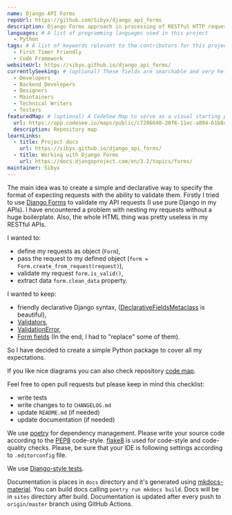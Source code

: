 ```yaml
---
name: Django API Forms
repoUrl: https://github.com/Sibyx/django_api_forms
description: Django Forms approach in processing of RESTful HTTP request payload (especially for content type like JSON or MessagePack) without HTML front-end.
languages: # A list of programming languages used in this project
  - Python
tags: # A list of keywords relevant to the contributors for this project
  - First Timer Friendly
  - Code Framework
websiteUrl: https://sibyx.github.io/django_api_forms/
currentlySeeking: # (optional) These fields are searchable and very helpful for contributors to match well with your project
  - Developers
  - Backend Developers
  - Designers
  - Maintainers
  - Technical Writers
  - Testers
featuredMap: # (optional) A CodeSee Map to serve as a visual starting point for contributors
  url: https://app.codesee.io/maps/public/c7286640-20f6-11ec-a894-61b8cbaa0d26
  description: Repository map
learnLinks:
  - title: Project docs
    url: https://sibyx.github.io/django_api_forms/
  - title: Working with Django Forms
    url: https://docs.djangoproject.com/en/3.2/topics/forms/
maintainer: Sibyx
---
```


<!-- Divide your content into sections using our handy shortcodes. Each section is optional -->

<Overview>

The main idea was to create a simple and declarative way to specify the format of expecting requests with the ability
to validate them. Firstly I tried to use [Django Forms](https://docs.djangoproject.com/en/3.2/topics/forms/) to
validate my API requests (I use pure Django in my APIs). I have encountered a problem with nesting my requests without
a huge boilerplate. Also, the whole HTML thing was pretty useless in my RESTful APIs.

I wanted to:

- define my requests as object (`Form`),
- pass the request to my defined object (`form = Form.create_from_request(request)`),
- validate my request `form.is_valid()`,
- extract data `form.clean_data` property.

I wanted to keep:

- friendly declarative Django syntax,
([DeclarativeFieldsMetaclass](https://github.com/django/django/blob/master/django/forms/forms.py#L22) is beautiful),
- [Validators](https://docs.djangoproject.com/en/3.1/ref/validators/),
- [ValidationError](https://docs.djangoproject.com/en/3.1/ref/exceptions/#validationerror),
- [Form fields](https://docs.djangoproject.com/en/3.1/ref/forms/fields/) (In the end, I had to "replace" some of them).

So I have decided to create a simple Python package to cover all my expectations.

</Overview>

<Contributing>

If you like nice diagrams you can also check repository
[code map](https://app.codesee.io/maps/public/c7286640-20f6-11ec-a894-61b8cbaa0d26).

Feel free to open pull requests but please keep in mind this checklist:

- write tests
- write changes to to `CHANGELOG.md`
- update `README.md` (if needed)
- update documentation (if needed)

We use [poetry](https://python-poetry.org/) for dependency management. Please write your source code according to the
[PEP8](https://www.python.org/dev/peps/pep-0008/) code-style. [flake8](https://github.com/pycqa/flake8) is used for
code-style and code-quality checks. Please, be sure that your IDE is following settings according to `.editorconfig`
file.

We use [Django-style tests](https://docs.djangoproject.com/en/3.1/topics/testing/overview/).

Documentation is places in `docs` directory and it's generated using
[mkdocs-material](https://squidfunk.github.io/mkdocs-material/). You can build docs calling `poetry run mkdocs build`.
Docs will be in `sites` directory after build. Documentation is updated after every push to `origin/master` branch
using GitHub Actions.


</Contributing>
